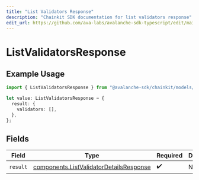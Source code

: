```yaml
---
title: "List Validators Response"
description: "Chainkit SDK documentation for list validators response"
edit_url: https://github.com/ava-labs/avalanche-sdk-typescript/edit/main/chainkit/docs/models/operations/listvalidatorsresponse.md
---
```


# ListValidatorsResponse

## Example Usage

```typescript
import { ListValidatorsResponse } from "@avalanche-sdk/chainkit/models/operations";

let value: ListValidatorsResponse = {
  result: {
    validators: [],
  },
};
```

## Fields

| Field                                                                                              | Type                                                                                               | Required                                                                                           | Description                                                                                        |
| -------------------------------------------------------------------------------------------------- | -------------------------------------------------------------------------------------------------- | -------------------------------------------------------------------------------------------------- | -------------------------------------------------------------------------------------------------- |
| `result`                                                                                           | [components.ListValidatorDetailsResponse](https://github.com/ava-labs/avalanche-sdk-typescript/blob/main/chainkit/models/components/listvalidatordetailsresponse.md) | :heavy_check_mark:                                                                                 | N/A                                                                                                |